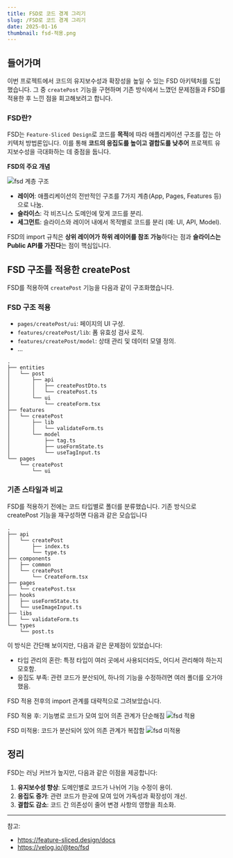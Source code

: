```yaml
---
title: FSD로 코드 경계 그리기
slug: /FSD로 코드 경계 그리기
date: 2025-01-16
thumbnail: fsd-적용.png
---
```


## 들어가며

이번 프로젝트에서 코드의 유지보수성과 확장성을 높일 수 있는 FSD 아키텍처를 도입했습니다. 그 중 `createPost` 기능을 구현하며 기존 방식에서 느꼈던 문제점들과 FSD를 적용한 후 느낀 점을 회고해보려고 합니다.

### FSD란?

FSD는 `Feature-Sliced Design`로 코드를 **목적**에 따라 애플리케이션 구조를 잡는 아키텍처 방법론입니다. 이를 통해 **코드의 응집도를 높이고 결합도를 낮추어** 프로젝트 유지보수성을 극대화하는 데 중점을 둡니다.

**FSD의 주요 개념**

![fsd 계층 구조](fsd.jpg)

- **레이어**: 애플리케이션의 전반적인 구조를 7가지 계층(App, Pages, Features 등)으로 나눔.
- **슬라이스**: 각 비즈니스 도메인에 맞게 코드를 분리.
- **세그먼트**: 슬라이스와 레이어 내에서 목적별로 코드를 분리 (예: UI, API, Model).

FSD의 import 규칙은 **상위 레이어가 하위 레이어를 참조 가능**하다는 점과 **슬라이스는 Public API를 가진다**는 점이 핵심입니다.

## FSD 구조를 적용한 createPost

FSD를 적용하여 `createPost` 기능을 다음과 같이 구조화했습니다.

### FSD 구조 적용

- `pages/createPost/ui`: 페이지의 UI 구성.
- `features/createPost/lib`: 폼 유효성 검사 로직.
- `features/createPost/model`: 상태 관리 및 데이터 모델 정의.
- ...

```plaintext
.
├── entities
│   └── post
│       ├── api
│       │   ├── createPostDto.ts
│       │   └── createPost.ts
│       └── ui
│           └── createForm.tsx
├── features
│   └── createPost
│       ├── lib
│       │   └── validateForm.ts
│       └── model
│           ├── tag.ts
│           ├── useFormState.ts
│           └── useTagInput.ts
└── pages
    └── createPost
        └── ui
```

### 기존 스타일과 비교

FSD를 적용하기 전에는 코드 타입별로 폴더를 분류했습니다. 기존 방식으로 createPost 기능을 재구성하면 다음과 같은 모습입니다

```
.
├── api
│   └── createPost
│       ├── index.ts
│       └── type.ts
├── components
│   ├── common
│   └── createPost
│       └── CreateForm.tsx
├── pages
│   └── createPost.tsx
├── hooks
│   ├── useFormState.ts
│   └── useImageInput.ts
├── libs
│   └── validateForm.ts
└── types
    └── post.ts
```

이 방식은 간단해 보이지만, 다음과 같은 문제점이 있었습니다:

- 타입 관리의 혼란: 특정 타입이 여러 곳에서 사용되더라도, 어디서 관리해야 하는지 모호함.
- 응집도 부족: 관련 코드가 분산되어, 하나의 기능을 수정하려면 여러 폴더를 오가야 했음.

FSD 적용 전후의 import 관계를 대략적으로 그려보았습니다.

FSD 적용 후: 기능병로 코드가 모여 있어 의존 관계가 단순해짐
![fsd 적용](./fsd-적용.png)

FSD 미적용: 코드가 분산되어 있어 의존 관계가 복잡함
![fsd 미적용](./fsd-미적용.png)

## 정리

FSD는 러닝 커브가 높지만, 다음과 같은 이점을 제공합니다:

1. **유지보수성 향상**: 도메인별로 코드가 나뉘어 기능 수정이 용이.
2. **응집도 증가**: 관련 코드가 한곳에 모여 있어 가독성과 확장성이 개선.
3. **결합도 감소**: 코드 간 의존성이 줄어 변경 사항의 영향을 최소화.

---

참고:

- https://feature-sliced.design/docs
- https://velog.io/@teo/fsd
